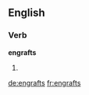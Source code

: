 ==English==

===Verb===
'''engrafts'''

# {{third-person singular of|engraft}}

[[de:engrafts]]
[[fr:engrafts]]